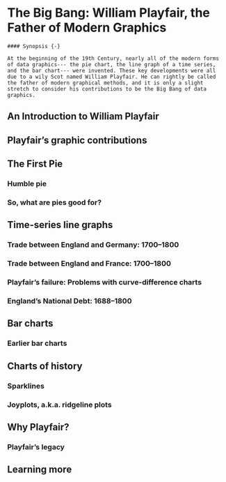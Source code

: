 # The Big Bang: William Playfair, the Father of Modern Graphics {#ch05-playfair}

```block
#### Synopsis {-}

At the beginning of the 19th Century, nearly all of the modern forms of data graphics--- the pie chart, the line graph of a time series, and the bar chart--- were invented. These key developments were all due to a wily Scot named William Playfair. He can rightly be called the father of modern graphical methods, and it is only a slight stretch to consider his contributions to be the Big Bang of data graphics. 
```

## An Introduction to William Playfair {#sec:playfair-intro}

## Playfair's graphic contributions {#sec:playfair-contributions}

## The First Pie {#sec:playfair-pie}

### Humble pie {-}

### So, what are pies good for? {-}

## Time-series line graphs {#sec:playfair-time-series}

### Trade between England and Germany: 1700--1800 {-}

### Trade between England and France: 1700--1800 {-}

### Playfair's failure: Problems with curve-difference charts {-}

### England's National Debt: 1688--1800 {-}

## Bar charts {#sec:playfair-bar-charts}

### Earlier bar charts {-}

## Charts of history {#sec:playfair-history}

### Sparklines {-}

### Joyplots, a.k.a. ridgeline plots {-}

## Why Playfair? {#sec:playfair-why}

### Playfair's legacy {-}

## Learning more 

